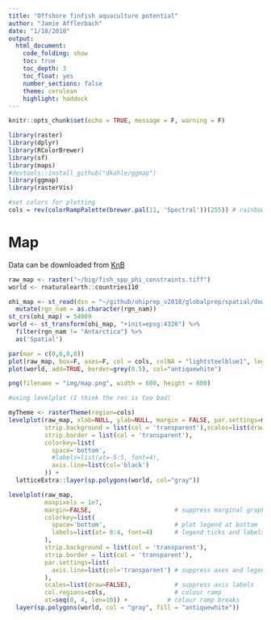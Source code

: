 ```yaml
---
title: "Offshore finfish aquaculture potential"
author: "Jamie Afflerbach"
date: "1/18/2018"
output: 
  html_document:
    code_folding: show
    toc: true
    toc_depth: 3
    toc_float: yes
    number_sections: false
    theme: cerulean
    highlight: haddock
---
```



```r
knitr::opts_chunk$set(echo = TRUE, message = F, warning = F)

library(raster)
library(dplyr)
library(RColorBrewer)
library(sf)
library(maps)
#devtools::install_github("dkahle/ggmap")
library(ggmap)
library(rasterVis)

#set colors for plotting
cols = rev(colorRampPalette(brewer.pal(11, 'Spectral'))(255)) # rainbow color scheme
```
# Map

Data can be downloaded from [KnB](https://knb.ecoinformatics.org/#view/doi:10.5063/F1CF9N69)
```r

raw_map <- raster("~/big/fish_spp_phi_constraints.tiff")
world <- rnaturalearth::countries110

ohi_map <- st_read(dsn = "~/github/ohiprep_v2018/globalprep/spatial/downres", "rgn_land_mol_low_res") %>%
  mutate(rgn_nam = as.character(rgn_nam))
st_crs(ohi_map) = 54009
world <- st_transform(ohi_map, "+init=epsg:4326") %>%
  filter(rgn_nam != "Antarctica") %>%
  as('Spatial')

par(mar = c(0,0,0,0))
plot(raw_map, box=F, axes=F, col = cols, colNA = "lightsteelblue1", legend = T, horiz = T, bty='n')
plot(world, add=TRUE, border=grey(0.5), col="antiquewhite")

png(filename = "img/map.png", width = 600, height = 600)

#using levelplot (I think the res is too bad)

myTheme <- rasterTheme(region=cols)
levelplot(raw_map, xlab=NULL, ylab=NULL, margin = FALSE, par.settings=myTheme, 
          strip.background = list(col = 'transparent'),scales=list(draw=FALSE),
          strip.border = list(col = 'transparent'),
          colorkey=list(
            space='bottom',                   
            #labels=list(at=-5:5, font=4),
            axis.line=list(col='black')       
          )) + 
  latticeExtra::layer(sp.polygons(world, col="gray"))

levelplot(raw_map, 
          maxpixels = 1e7,
          margin=FALSE,                       # suppress marginal graphics
          colorkey=list(
            space='bottom',                   # plot legend at bottom
            labels=list(at= 0:4, font=4)      # legend ticks and labels 
          ),   
          strip.background = list(col = 'transparent'),
          strip.border = list(col = 'transparent'), 
          par.settings=list(
            axis.line=list(col='transparent') # suppress axes and legend outline
          ),
          scales=list(draw=FALSE),            # suppress axis labels
          col.regions=cols,                   # colour ramp
          at=seq(0, 4, len=10)) +           # colour ramp breaks
  layer(sp.polygons(world, col = "gray", fill = "antiquewhite"))   
```